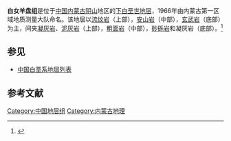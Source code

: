 {{Infobox rockunit
| name           = 白女羊盘组
| period         = 下白垩世
| age            = 
| image          = 
| imagesize      = 
| caption        = 
| type           = [[组_(地质学)|组]]
| prilithology   = [[流纹岩|流纹岩]]（上部），[[安山岩|安山岩]]（中部），[[玄武岩|玄武岩]]（底部）
| otherlithology = [[凝灰岩|凝灰岩]]、[[泥灰岩|泥灰岩]]（上部），[[粗面岩|粗面岩]]（中部），[[砂砾岩|砂砾岩]]和凝灰岩（底部）
| namedfor       = 
| namedby        = 内蒙古第一区域地质测量大队
| region         = [[内蒙古|内蒙古]][[阴山|阴山]]地区
| country        = {{PRC}}
| coordinates    =
| unitof         =
| subunits       = 
| underlies      = [[第四系|第四系]]
| overlies       = [[固阳组|固阳组]]
| thickness      = 
| extent         =
| area           = 
| map            = 
| map_caption    = 
}}
'''白女羊盘组'''是位于[[中国|中国]][[内蒙古|内蒙古]][[阴山|阴山]]地区的[[下白垩世|下白垩世]][[地层|地层]]，1966年由内蒙古第一区域地质测量大队命名。该地层以[[流纹岩|流纹岩]]（上部），[[安山岩|安山岩]]（中部），[[玄武岩|玄武岩]]（底部）为主，间夹[[凝灰岩|凝灰岩]]、[[泥灰岩|泥灰岩]]（上部），[[粗面岩|粗面岩]]（中部），[[砂砾岩|砂砾岩]]和凝灰岩（底部）。<ref>{{cite book | title=《中国岩石地层辞典》 | publisher=中国地质大学出版社 | author=高振家、陈克强、魏家庸 | year=2000}}</ref>

== 参见 ==
* [[中国白垩系地层列表|中国白垩系地层列表]]

== 参考文献 ==
{{Reflist}}

{{地质小作品}}

[[Category:中国地层组|Category:中国地层组]]
[[Category:内蒙古地理|Category:内蒙古地理]]